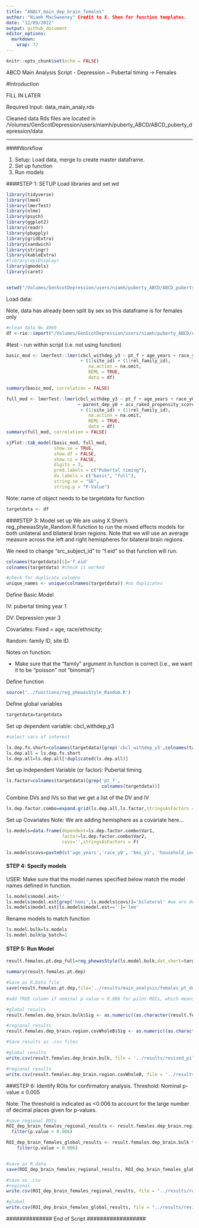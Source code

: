 ```yaml
---
title: "ANALY_main_dep_brain_females"
author: "Niamh MacSweeney" Credit to X. Shen for function templates.
date: "12/09/2022"
output: github_document
editor_options: 
  markdown: 
    wrap: 72
---
```


```r
knitr::opts_chunk$set(echo = FALSE)
```

ABCD Main Analysis Script - Depression ~ Pubertal timing -> Females

#Introduction

FILL IN LATER

Required Input: data_main_analy.rds

Cleaned data Rds files are located in /Volumes/GenScotDepression/users/niamh/puberty_ABCD/ABCD_puberty_depression/data


------------------------------------------------------------------------

####Workflow

1.  Setup: Load data, merge to create master dataframe.
2.  Set up  function
3.  Run models

####STEP 1: SETUP Load libraries and set wd

```r


library(tidyverse)
library(lme4)
library(lmerTest)
library(nlme)
library(psych)
library(ggplot2)
library(readr)
library(pbapply)
library(gridExtra)
library(sandwich)
library(stringr)
library(kableExtra)
#library(epiDisplay)
library(gmodels)
library(caret)


setwd("/Volumes/GenScotDepression/users/niamh/puberty_ABCD/ABCD_puberty_depression/analy")
```

Load data:

Note, data has already been split by sex so this dataframe is for females only

```r

#clean data N= 4960
df <-rio::import("/Volumes/GenScotDepression/users/niamh/puberty_ABCD/ABCD_puberty_depression/data/data_main_analy.rds")


```

#test - run within script (i.e. not using function)

```r
basic_mod <- lmerTest::lmer(cbcl_withdep_y3 ~ pt_f + age_years + race_y0 
                            + (1|site_id) + (1|rel_family_id),
                               na.action = na.omit,
                               REML = TRUE,
                               data = df)

summary(basic_mod, correlation = FALSE)

full_mod <- lmerTest::lmer(cbcl_withdep_y3 ~ pt_f + age_years + race_y0 + household_income_y0 
                           + parent_dep_y0 + acs_raked_propensity_score_y0
                            + (1|site_id) + (1|rel_family_id),
                               na.action = na.omit,
                               REML = TRUE,
                               data = df)
summary(full_mod, correlation = FALSE)
```


```r


sjPlot::tab_model(basic_mod, full_mod,
                  show.se = TRUE,
                  show.df = FALSE,
                  show.ci = FALSE,
                  digits = 3,
                  pred.labels = c("Pubertal timing"),
                  dv.labels = c("basic", "full"),
                  string.se = "SE",
                  string.p = "P-Value")

```



Note: name of object needs to be targetdata for function

```r

targetdata <- df

```

####STEP 3: Model set up We are using X.Shen's reg_phewasStyle_Random.R function to run the mixed effects models for both unilateral and bilateral brain regions. Note that we will use an average measure across the left and right hemispheres for bilateral brain regions. 

We need to change "src_subject_id" to "f.eid" so that function will run.

```r
colnames(targetdata)[1]='f.eid'
colnames(targetdata) #check it worked

#check for duplicate columns
unique_names <- unique(colnames(targetdata)) #no duplicates 

```

Define Basic Model 

IV: pubertal timing year 1

DV: Depression year 3

Covariates: Fixed = age, race/ethnicity; 

Random: family ID, site ID.

Notes on function:

- Make sure that the "family" argument in function is correct (i.e., we want it to be "poisson" not "binomial")

Define function 

```r

source('../functions/reg_phewasStyle_Random.R')

```

Define global variables

```r
targetdata=targetdata

```

Set up dependent variable: cbcl_withdep_y3

```r
#select vars of interest

ls.dep.fs.short=colnames(targetdata)[grep('cbcl_withdep_y3',colnames(targetdata))]
ls.dep.all = ls.dep.fs.short
ls.dep.all=ls.dep.all[!duplicated(ls.dep.all)]

```

Set up Independent Variable (or factor): Pubertal timing 

```r

ls.factor=colnames(targetdata)[grep('pt_f',
                                    colnames(targetdata))]

```

Combine DVs and IVs so that we get a list of the DV and IV

```r

ls.dep.factor.combo=expand.grid(ls.dep.all,ls.factor,stringsAsFactors = F)

```

Set up Covariates Note: We are adding hemisphere as a covariate here...

```r

ls.models=data.frame(dependent=ls.dep.factor.combo$Var1,
                     factor=ls.dep.factor.combo$Var2,
                     covs='',stringsAsFactors = F)

ls.models$covs=paste0(c('age_years','race_y0', 'bmi_y1', 'household_income_y0', "parent_dep_y0", "acs_raked_propensity_score_y0"),collapse='+') #just list fixed covariates here. Random effects:'site_id', rel_family_id are specified in function

```

#### STEP 4: Specify models

USER: Make sure that the model names specified below match the model names defined in function. 

```r

ls.models$model.est=''
ls.models$model.est[grep('hemi',ls.models$covs)]='bilateral' #we are defining here for purposes of function but we are not using the bilateral elements as we have used an average measure - therefore, the model will use lme models for all other cases. 
ls.models$model.est[ls.models$model.est=='']='lme'


```

Rename models to match function

```r
ls.model.bulk=ls.models
ls.model.bulk$p_batch=1

```

#### STEP 5: Run Model

```r

result.females.pt.dep_full=reg_phewasStyle(ls.model.bulk,dat_short=targetdata,dat_long=dat_long,correctByFactor = T)

summary(result.females.pt.dep)

#Save as R.Data file
save(result.females.pt.dep,file='../results/main_analysis/females_pt_dep_full_mod.RData')

#add TRUE column if nominal p value < 0.006 for pilot ROIs, which means that all values of ≤0.005... will be included due to the large number of decimal places. 

#global results
result.females.dep_brain.bulk$Sig <- as.numeric((as.character(result.females.dep_brain.bulk[,"p.value"]))) < 0.006

#regional results
result.females.dep_brain.region.covWholeB$Sig <- as.numeric((as.character(result.females.dep_brain.region.covWholeB[,"p.value"]))) < 0.006

#Save results as .csv files

#global results
write.csv(result.females.dep_brain.bulk, file = '../results/revised_pilot/tables/supplementary_data/pilot_females.dep_brain.bulk.csv')

#regional results 
write.csv(result.females.dep_brain.region.covWholeB, file = '../results/revised_pilot/tables/supplementary_data/pilot_females_dep_brain.regional.csv')

```

###STEP 6: Identify ROIs for confirmatory analysis. Threshold: Nominal p-value ≤ 0.005

Note: The threshold is indicated as <0.006 to account for the large number of decimal places given for p-values. 

```r

#save regional ROIs
ROI_dep_brain_females_regional_results <- result.females.dep_brain.region.covWholeB %>%
  filter(p.value < 0.006)

ROI_dep_brain_females_global_results <- result.females.dep_brain.bulk %>% 
    filter(p.value < 0.006)


#save as R.data
save(ROI_dep_brain_females_regional_results, ROI_dep_brain_females_global_results, file='../results/revised_pilot/ROIs_dep_brain_females.RData')

#save as .csv
#regional
write.csv(ROI_dep_brain_females_regional_results, file = "../results/revised_pilot/tables/ROIs_dep_brain_regional_females.csv")

#global
write.csv(ROI_dep_brain_females_global_results, file = "../results/revised_pilot/tables/ROIs_dep_brain_global_females.csv")

```

 \#\#\#\#\#\#\#\#\#\#\#\#\#\# End of Script \#\#\#\#\#\#\#\#\#\#\#\#\#\#\#\#\#\#
